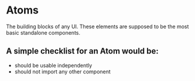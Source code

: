 
<Meta title="ye-ui/atoms/Atoms" />

<style>{`
  .content {
    margin-bottom: 2rem;
  }
`}</style>

# Atoms

<div class="content">
  The building blocks of any UI. These elements are supposed to be the most
  basic standalone components.
</div>

## A simple checklist for an Atom would be:

- should be usable independently
- should not import any other component
